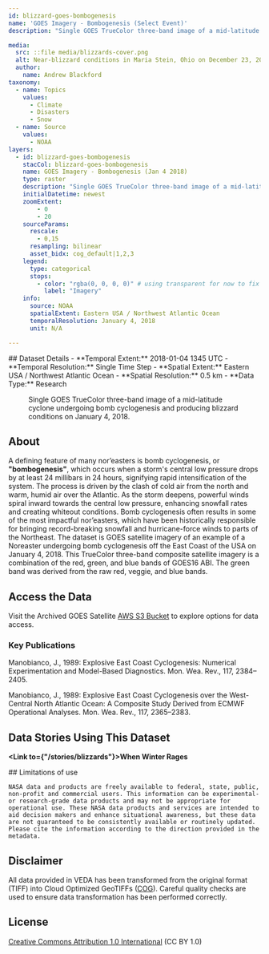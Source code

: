 ```yaml
---
id: blizzard-goes-bombogenesis
name: 'GOES Imagery - Bombogenesis (Select Event)'
description: "Single GOES TrueColor three-band image of a mid-latitude cyclone undergoing bomb cyclogenesis and producing blizzard conditions on January 4, 2018."

media:
  src: ::file media/blizzards-cover.png
  alt: Near-blizzard conditions in Maria Stein, Ohio on December 23, 2022.
  author: 
    name: Andrew Blackford
taxonomy:
  - name: Topics
    values:
      - Climate
      - Disasters
      - Snow
  - name: Source
    values:
      - NOAA
layers:
  - id: blizzard-goes-bombogenesis
    stacCol: blizzard-goes-bombogenesis
    name: GOES Imagery - Bombogenesis (Jan 4 2018)
    type: raster
    description: "Single GOES TrueColor three-band image of a mid-latitude cyclone undergoing bomb cyclogenesis and producing blizzard conditions on January 4, 2018."
    initialDatetime: newest
    zoomExtent:
        - 0
        - 20
    sourceParams:
      rescale:
        - 0,15
      resampling: bilinear
      asset_bidx: cog_default|1,2,3
    legend:
      type: categorical
      stops:
        - color: "rgba(0, 0, 0, 0)" # using transparent for now to fix the issues with scrollytelling
          label: "Imagery"
    info:
      source: NOAA
      spatialExtent: Eastern USA / Northwest Atlantic Ocean
      temporalResolution: January 4, 2018
      unit: N/A

---
```

<Block>
  <Prose>
  ## Dataset Details
  - **Temporal Extent:** 2018-01-04 1345 UTC
  - **Temporal Resolution:** Single Time Step
  - **Spatial Extent:** Eastern USA / Northwest Atlantic Ocean
  - **Spatial Resolution:** 0.5 km
  - **Data Type:** Research
  </Prose>
<Figure>
  <Map
    center={[-78.8,41]}
    zoom={4.75}
    datasetId='blizzard-goes-bombogenesis'
    layerId='blizzard-goes-bombogenesis'
    dateTime='2018-01-04'
  />
  <Caption
    attrAuthor='NASA'
    attrUrl='https://nasa.gov/'
  >
  Single GOES TrueColor three-band image of a mid-latitude cyclone undergoing bomb cyclogenesis and producing blizzard conditions on January 4, 2018.
  </Caption>
</Figure>
</Block>

<Block>
  <Prose>

  ## About

  A defining feature of many nor’easters is bomb cyclogenesis, or **"bombogenesis"**, which occurs when a storm's central low pressure drops by at least 24 millibars in 24 hours, signifying rapid intensification of the system. The process is driven by the clash of cold air from the north and warm, humid air over the Atlantic. As the storm deepens, powerful winds spiral inward towards the central low pressure, enhancing snowfall rates and creating whiteout conditions. Bomb cyclogenesis often results in some of the most impactful nor’easters, which have been historically responsible for bringing record-breaking snowfall and hurricane-force winds to parts of the Northeast. The dataset is GOES satellite imagery of an example of a Noreaster undergoing bomb cyclogenesis off the East Coast of the USA on January 4, 2018. This TrueColor three-band composite satellite imagery is a combination of the red, green, and blue bands of GOES16 ABI. The green band was derived from the raw red, veggie, and blue bands. 
  </Prose>
</Block>

<Block>
  <Prose>
  
  ## Access the Data

  Visit the Archived GOES Satellite [AWS S3 Bucket](https://registry.opendata.aws/noaa-goes/) to explore options for data access.

  </Prose>
</Block>


<Block>
  <Prose>

  ### Key Publications
  
  Manobianco, J., 1989: Explosive East Coast Cyclogenesis: Numerical Experimentation and Model-Based Diagnostics. Mon. Wea. Rev., 117, 2384–2405.

  Manobianco, J., 1989: Explosive East Coast Cyclogenesis over the West-Central North Atlantic Ocean: A Composite Study Derived from ECMWF Operational Analyses. Mon. Wea. Rev., 117, 2365–2383.
  </Prose>
</Block>

<Block>
  <Prose>
  
  ## Data Stories Using This Dataset
  
  **<Link to={"/stories/blizzards"}>When Winter Rages</Link>**

  </Prose>
</Block>

<Block>
  <Prose>
    ## Limitations of use

    NASA data and products are freely available to federal, state, public, non-profit and commercial users. This information can be experimental- or research-grade data products and may not be appropriate for operational use. These NASA data products and services are intended to aid decision makers and enhance situational awareness, but these data are not guaranteed to be consistently available or routinely updated. Please cite the information according to the direction provided in the metadata.
  </Prose>
</Block>


<Block>
  <Prose>
  
  ## Disclaimer

  All data provided in VEDA has been transformed from the original format (TIFF) into Cloud Optimized GeoTIFFs ([COG](https://www.cogeo.org)). Careful quality checks are used to ensure data transformation has been performed correctly.  
  
  </Prose>
</Block>


<Block>
  <Prose>
  
  ## License
  
  [Creative Commons Attribution 1.0 International](https://creativecommons.org/publicdomain/zero/1.0/legalcode) (CC BY 1.0)

  </Prose>
</Block>